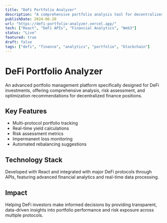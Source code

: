 ```yaml
---
title: "DeFi Portfolio Analyzer"
description: "A comprehensive portfolio analysis tool for decentralized finance positions, providing risk assessment and yield optimization strategies."
publishDate: 2024-06-20
url: "https://defi-portfolio-analyzer.vercel.app/"
tech: ["React", "DeFi APIs", "Financial Analytics", "Web3"]
status: "Live"
featured: true
draft: false
tags: ["defi", "finance", "analytics", "portfolio", "blockchain"]
---
```


# DeFi Portfolio Analyzer

An advanced portfolio management platform specifically designed for DeFi investments, offering comprehensive analysis, risk assessment, and optimization recommendations for decentralized finance positions.

## Key Features

- Multi-protocol portfolio tracking
- Real-time yield calculations
- Risk assessment metrics
- Impermanent loss monitoring
- Automated rebalancing suggestions

## Technology Stack

Developed with React and integrated with major DeFi protocols through APIs, featuring advanced financial analytics and real-time data processing.

## Impact

Helping DeFi investors make informed decisions by providing transparent, data-driven insights into portfolio performance and risk exposure across multiple protocols.
